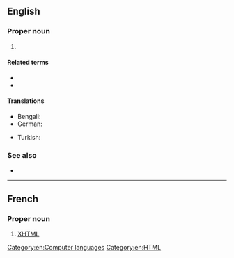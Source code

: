 ==English==
{{wikipedia}}

===Proper noun===
{{en-proper noun}}

# {{initialism of|en|{{w|Extensible Hypertext Markup Language}}|nodot=1}} {{gloss|a reformulation of [[HTML]] as an [[XML]] application.}}

====Related terms====
* {{l|en|HTML}}
* {{l|en|XMS}}

====Translations====
{{trans-top|XHTML}}
* Bengali: {{t|bn|এক্সএইচটিএমএল|tr=eks-eic-ṭi-em-el}}
* German: {{t+|de|XHTML|n}}
{{trans-mid}}
* Turkish: {{t+|tr|XHTML}}
{{trans-bottom}}

===See also===
* {{l|en|SGML}}

[[Category:en:Computer languages]]
[[Category:en:HTML]]

----

==French==

===Proper noun===
{{fr-proper noun}}

# [[XHTML#English|XHTML]]